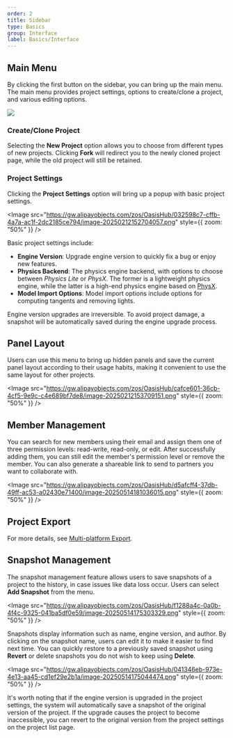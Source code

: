 ```yaml
---
order: 2
title: Sidebar
type: Basics
group: Interface
label: Basics/Interface
---
```


## Main Menu
By clicking the first button on the sidebar, you can bring up the main menu. The main menu provides project settings, options to create/clone a project, and various editing options.

<Image src="https://gw.alipayobjects.com/zos/OasisHub/8ea98fe5-399b-4e5f-83c7-391e2e1a36b8/image-20250212120635786.png" />

### Create/Clone Project

Selecting the **New Project** option allows you to choose from different types of new projects. Clicking **Fork** will redirect you to the newly cloned project page, while the old project will still be retained.

### Project Settings

Clicking the **Project Settings** option will bring up a popup with basic project settings.

<Image src="https://gw.alipayobjects.com/zos/OasisHub/032598c7-cffb-4a7a-ac1f-2dc2185ce794/image-20250212152704057.png" style={{ zoom: "50%" }} />

Basic project settings include:

- **Engine Version**: Upgrade engine version to quickly fix a bug or enjoy new features.
- **Physics Backend**: The physics engine backend, with options to choose between _Physics Lite_ or _PhysX_. The former is a lightweight physics engine, while the latter is a high-end physics engine based on [PhysX](https://developer.nvidia.com/physx-sdk).
- **Model Import Options**: Model import options include options for computing tangents and removing lights.

<Callout type="warning">Engine version upgrades are irreversible. To avoid project damage, a snapshot will be automatically saved during the engine upgrade process.</Callout>

## Panel Layout

Users can use this menu to bring up hidden panels and save the current panel layout according to their usage habits, making it convenient to use the same layout for other projects.

<Image src="https://gw.alipayobjects.com/zos/OasisHub/cafce601-36cb-4cf5-9e9c-c4e689bf7de8/image-20250212153709151.png" style={{ zoom: "50%" }} />

## Member Management

You can search for new members using their email and assign them one of three permission levels: read-write, read-only, or edit. After successfully adding them, you can still edit the member's permission level or remove the member. You can also generate a shareable link to send to partners you want to collaborate with.

<Image src="https://gw.alipayobjects.com/zos/OasisHub/d5afcff4-37db-49ff-ac53-a02430e71400/image-20250514181036015.png"  style={{ zoom: "50%" }} />

## Project Export

For more details, see [Multi-platform Export](/docs/platform/platform).

## Snapshot Management

The snapshot management feature allows users to save snapshots of a project to the history, in case issues like data loss occur. Users can select **Add Snapshot** from the menu.

<Image src="https://gw.alipayobjects.com/zos/OasisHub/f1288a4c-0a0b-4f4c-9325-041ba5df0e59/image-20250514175303329.png" style={{ zoom: "50%" }} />

Snapshots display information such as name, engine version, and author. By clicking on the snapshot name, users can edit it to make it easier to find next time. You can quickly restore to a previously saved snapshot using **Revert** or delete snapshots you do not wish to keep using **Delete**.

<Image src="https://gw.alipayobjects.com/zos/OasisHub/041346eb-973e-4e13-aa45-cd1ef29e2b1a/image-20250514175044474.png" style={{ zoom: "50%" }} />

It's worth noting that if the engine version is upgraded in the project settings, the system will automatically save a snapshot of the original version of the project. If the upgrade causes the project to become inaccessible, you can revert to the original version from the project settings on the project list page.